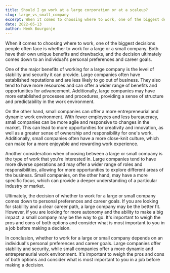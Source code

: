 ```yaml
---
title: Should I go work at a large corporation or at a scaleup?
slug: large_vs_small_company
excerpt: When it comes to choosing where to work, one of the biggest decisions people often face is whether to work for a large or a small company. Both have their own unique benefits and drawbacks, and the decision ultimately comes down to an individual's personal preferences and career goals.
date: 2022-05-13
author: Henk Bourgonje
---
```


When it comes to choosing where to work, one of the biggest decisions people often face is whether to work for a large or a small company. Both have their own unique benefits and drawbacks, and the decision ultimately comes down to an individual's personal preferences and career goals.

One of the major benefits of working for a large company is the level of stability and security it can provide. Large companies often have established reputations and are less likely to go out of business. They also tend to have more resources and can offer a wider range of benefits and opportunities for advancement. Additionally, large companies may have more established processes and procedures, providing a sense of structure and predictability in the work environment.

On the other hand, small companies can offer a more entrepreneurial and dynamic work environment. With fewer employees and less bureaucracy, small companies can be more agile and responsive to changes in the market. This can lead to more opportunities for creativity and innovation, as well as a greater sense of ownership and responsibility for one's work. Additionally, small companies often have a more close-knit culture, which can make for a more enjoyable and rewarding work experience.

Another consideration when choosing between a large or small company is the type of work that you're interested in. Large companies tend to have more diverse operations and may offer a wider range of roles and responsibilities, allowing for more opportunities to explore different areas of the business. Small companies, on the other hand, may have a more specific focus, which can provide a deeper understanding of a particular industry or market.

Ultimately, the decision of whether to work for a large or small company comes down to personal preferences and career goals. If you are looking for stability and a clear career path, a large company may be the better fit. However, if you are looking for more autonomy and the ability to make a big impact, a small company may be the way to go. It's important to weigh the pros and cons of both options and consider what is most important to you in a job before making a decision.

In conclusion, whether to work for a large or small company depends on an individual's personal preferences and career goals. Large companies offer stability and security, while small companies offer a more dynamic and entrepreneurial work environment. It's important to weigh the pros and cons of both options and consider what is most important to you in a job before making a decision.
